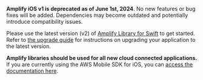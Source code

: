 <Callout warning>

**Amplify iOS v1 is deprecated as of June 1st, 2024**. No new features or bug fixes will be added. Dependencies may become outdated and potentially introduce compatibility issues.

Please use the latest version (v2) of [Amplify Library for Swift](/swift/) to get started. Refer to [the upgrade guide](/gen1/[platform]/start/project-setup/upgrade-guide/) for instructions on upgrading your application to the latest version.

**Amplify libraries should be used for all new cloud connected applications.** If you are currently using the AWS Mobile SDK for iOS, you can [access the documentation here](/gen1/[platform]/sdk/).

</Callout>
